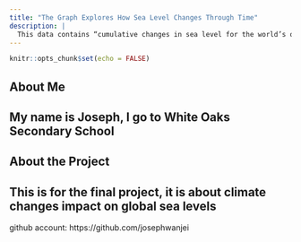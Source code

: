 ```yaml
---
title: "The Graph Explores How Sea Level Changes Through Time"
description: |
  This data contains “cumulative changes in sea level for the world’s oceans since 1880, based on a combination of long-term tide gauge measurements and recent satellite measurements. It shows average absolute sea level change, which refers to the height of the ocean surface, regardless of whether nearby land is rising or falling. Satellite data are based solely on measured sea level, while the long-term tide gauge data include a small correction factor because the size and shape of the oceans are changing slowly over time. (On average, the ocean floor has been gradually sinking since the last Ice Age peak, 20,000 years ago.) (DataHub.io 2015)
---
```


```r
knitr::opts_chunk$set(echo = FALSE)
```

## About Me
## My name is **Joseph**, I go to White Oaks Secondary School
## About the Project
## This is for the final project, it is about climate changes impact on global sea levels

github account: https://github.com/josephwanjei